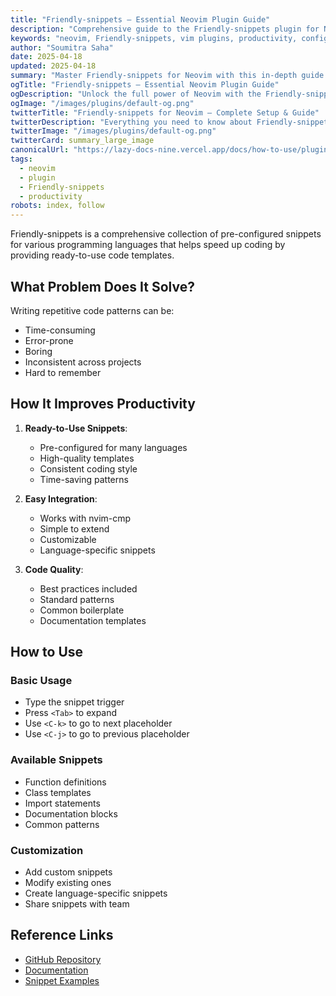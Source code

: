```yaml
---
title: "Friendly-snippets – Essential Neovim Plugin Guide"
description: "Comprehensive guide to the Friendly-snippets plugin for Neovim. Learn setup, features, and best practices to enhance your workflow."
keywords: "neovim, Friendly-snippets, vim plugins, productivity, configuration"
author: "Soumitra Saha"
date: 2025-04-18
updated: 2025-04-18
summary: "Master Friendly-snippets for Neovim with this in-depth guide. Boost your coding productivity and editor experience."
ogTitle: "Friendly-snippets – Essential Neovim Plugin Guide"
ogDescription: "Unlock the full power of Neovim with the Friendly-snippets plugin. Step-by-step instructions and expert tips."
ogImage: "/images/plugins/default-og.png"
twitterTitle: "Friendly-snippets for Neovim – Complete Setup & Guide"
twitterDescription: "Everything you need to know about Friendly-snippets for Neovim. Installation, configuration, and pro tips."
twitterImage: "/images/plugins/default-og.png"
twitterCard: summary_large_image
canonicalUrl: "https://lazy-docs-nine.vercel.app/docs/how-to-use/plugins/friendly-snippets"
tags:
  - neovim
  - plugin
  - Friendly-snippets
  - productivity
robots: index, follow
---
```


Friendly-snippets is a comprehensive collection of pre-configured snippets for various programming languages that helps speed up coding by providing ready-to-use code templates.

## What Problem Does It Solve?

Writing repetitive code patterns can be:

- Time-consuming
- Error-prone
- Boring
- Inconsistent across projects
- Hard to remember

## How It Improves Productivity

1. **Ready-to-Use Snippets**:

   - Pre-configured for many languages
   - High-quality templates
   - Consistent coding style
   - Time-saving patterns

2. **Easy Integration**:

   - Works with nvim-cmp
   - Simple to extend
   - Customizable
   - Language-specific snippets

3. **Code Quality**:
   - Best practices included
   - Standard patterns
   - Common boilerplate
   - Documentation templates

## How to Use

### Basic Usage

- Type the snippet trigger
- Press `<Tab>` to expand
- Use `<C-k>` to go to next placeholder
- Use `<C-j>` to go to previous placeholder

### Available Snippets

- Function definitions
- Class templates
- Import statements
- Documentation blocks
- Common patterns

### Customization

- Add custom snippets
- Modify existing ones
- Create language-specific snippets
- Share snippets with team

## Reference Links

- [GitHub Repository](https://github.com/rafamadriz/friendly-snippets)
- [Documentation](https://github.com/rafamadriz/friendly-snippets#usage)
- [Snippet Examples](https://github.com/rafamadriz/friendly-snippets/wiki)
